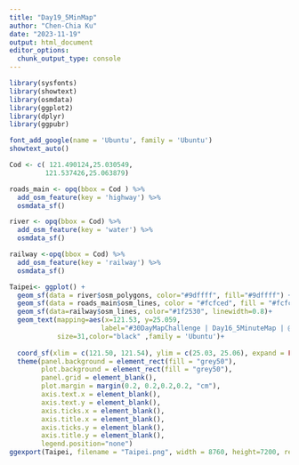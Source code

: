 ```yaml
---
title: "Day19_5MinMap"
author: "Chen-Chia Ku"
date: "2023-11-19"
output: html_document
editor_options: 
  chunk_output_type: console
---
```


```r
library(sysfonts)
library(showtext)
library(osmdata)
library(ggplot2)
library(dplyr)
library(ggpubr)

```

```r
font_add_google(name = 'Ubuntu', family = 'Ubuntu')
showtext_auto()

```

```r
Cod <- c( 121.490124,25.030549,
         121.537426,25.063879)

roads_main <- opq(bbox = Cod ) %>%
  add_osm_feature(key = 'highway') %>%
  osmdata_sf()

river <- opq(bbox = Cod) %>%
  add_osm_feature(key = 'water') %>%
  osmdata_sf()

railway <-opq(bbox = Cod) %>%
  add_osm_feature(key = 'railway') %>%
  osmdata_sf()


```

```r
Taipei<- ggplot() +
  geom_sf(data = river$osm_polygons, color="#9dffff", fill="#9dffff") +
  geom_sf(data = roads_main$osm_lines, color = "#fcfced", fill = "#fcfced") +
  geom_sf(data=railway$osm_lines, color="#1f2530", linewidth=0.8)+
  geom_text(mapping=aes(x=121.53, y=25.059, 
                       label="#30DayMapChallenge | Day16_5MinuteMap | @jjakon11"), 
            size=31,color="black" ,family = 'Ubuntu')+
  
  coord_sf(xlim = c(121.50, 121.54), ylim = c(25.03, 25.06), expand = FALSE, crs=4326)+
  theme(panel.background = element_rect(fill = "grey50"), 
        plot.background = element_rect(fill = "grey50"),
        panel.grid = element_blank(), 
        plot.margin = margin(0.2, 0.2,0.2,0.2, "cm"),
        axis.text.x = element_blank(),
        axis.text.y = element_blank(),
        axis.ticks.x = element_blank(),
        axis.title.x = element_blank(),
        axis.ticks.y = element_blank(),
        axis.title.y = element_blank(),
        legend.position="none")
ggexport(Taipei, filename = "Taipei.png", width = 8760, height=7200, res=540)
  
  

```
